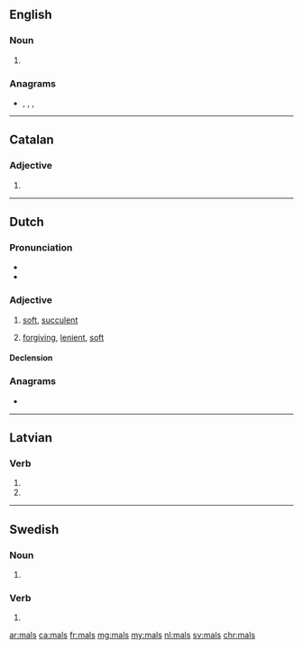 ==English==

===Noun===
{{head|en|noun plural form}}

# {{plural of|mal|lang=en}}

===Anagrams===
* {{l|en|alms}}, {{l|en|AMSL}}, {{l|en|lams}}, {{l|en|slam}}

----

==Catalan==

===Adjective===
{{ca-adj-form}}

# {{masculine plural of|mal|lang=ca}}

----

==Dutch==

===Pronunciation===
* {{audio|Nl-mals.ogg|Audio|lang=nl}}
* {{rhymes|ɑls|lang=nl}}

===Adjective===
{{nl-adj}}

# [[soft]], [[succulent]]
# {{label|nl|figuratively}} [[forgiving]], [[lenient]], [[soft]]

====Declension====
{{nl-decl-adj}}

===Anagrams===
* {{l|nl|smal}}

----

==Latvian==

===Verb===
{{head|lv|verb form}}

# {{lv-inflection of|malt|3rd|s|fut|ind|v}}
# {{lv-inflection of|malt|3rd|p|fut|ind|v}}

----

==Swedish==

===Noun===
{{head|sv|noun form}}

# {{sv-noun-form-indef-gen|mal}}

===Verb===
{{head|sv|verb form}}

# {{sv-verb-form-pre-pass|mala}}

[[ar:mals]]
[[ca:mals]]
[[fr:mals]]
[[mg:mals]]
[[my:mals]]
[[nl:mals]]
[[sv:mals]]
[[chr:mals]]